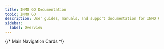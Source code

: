 ```yaml
---
title: INMO GO Documentation
topic: INMO GO
description: User guides, manuals, and support documentation for INMO GO
sidebar:
  label: Overview
---
```



{/* Main Navigation Cards */}
<CardGrid>
  <LinkCard 
    title="Quick Start"
    icon="document"
    href="https://support.inmoxr.com/go/guides/quick-start/"
    description="Quick start your INMO GO."
  />
  <LinkCard 
    title="APP & Manuals Downloads"
    icon="open-book"
    href="https://www.inmoxr.com/pages/manuals-downloads"
    description="Downloads INMO GO app or user manuals for INMO GO."
  />
  <LinkCard 
    title="Priscription lenses"
    icon="setting"
    href="https://support.inmoxr.com/go/faq/custom-flat-lenses/"
    description="Know more about custom flat lenses"
  />
  <LinkCard 
    title="Warranty"
    icon="shield"
    href="https://www.inmoxr.com/pages/warranty"
    description="This Limited Warranty is a commercial guarantee voluntarily provided by INMO."
  />
</CardGrid>